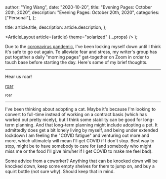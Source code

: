 
  author: "Ying Wang",
  date: "2020-10-20",
  title: "Evening Pages: October 20th, 2020",
  description: "Evening Pages: October 20th, 2020",
  categories: ["Personal"],
};

  title: article.title,
  description: article.description,
};

  <ArticleLayout article={article} theme="solarized" {...props} />
);

Due to the [coronavirus
pandemic](https://en.wikipedia.org/wiki/2019-20_coronavirus_pandemic), I've been
locking myself down until I think it's safe to go out again. To alleviate fear
and stress, my writer's group has put together a daily "morning pages"
get-together on Zoom in order to touch base before starting the day. Here's some
of my brief thoughts.

---

Hear us roar!

[roar](/img/posts/2020/10/20/evening_pages.webp)

<sup>roar</sup>

---

I've been thinking about adopting a cat. Maybe it's because I'm looking to
convert to full-time instead of working on a contract basis (which has worked
out pretty nicely), but I think some stability can be good for long-term
planning. And that long-term planning might include adopting a pet. It
admittedly does get a bit lonely living by myself, and being under extended
lockdown I am feeling the "COVID fatigue" and venturing out more and more, which
ultimately will mean I'll get COVID if I don't stop. Best way to stop, might be
to have somebody to care for (and somebody who might miss me or the food I'll
give him/her if I get COVID to make me feel bad).

Some advice from a coworker? Anything that can be knocked down will be knocked
down, keep some empty shelves for them to jump on, and buy a squirt bottle (not
sure why). Should keep that in mind.
